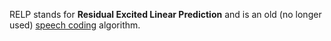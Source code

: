 RELP stands for '''Residual Excited Linear Prediction''' and is an old (no longer used) [[speech coding]] algorithm.

{{tech-stub}}